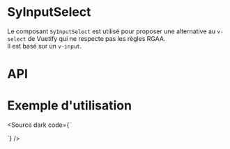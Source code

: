 
<Meta of={SyInputSelectStories} />

# SyInputSelect

Le composant `SyInputSelect` est utilisé pour proposer une alternative au `v-select` de Vuetify qui ne respecte pas les règles RGAA.<br/>
Il est basé sur un `v-input`.

<Canvas of={SyInputSelectStories.Default} />

<Story of={SyInputSelectStories.Info} />

# API

<Controls of={SyInputSelectStories.Default} />

# Exemple d'utilisation

<Source dark code={`
<script setup lang="ts">

	const items = [
        { text: 'Option 1', value: '1' },
        { text: 'Option 2', value: '2' },
    ],
</script>

<template>
	<main>
		<div class="mt-12 ml-12">
			<SyInputSelect
				v-model="value"
				:items="items"
			/>
		</div>
	</main>
</template>
`} />